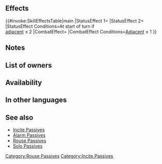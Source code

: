{{Passive
|name=Incite Atk/Res
|type=C
|exclusive=0
|canUseWeapon={{WeaponList|All}}
|canUseMove={{MoveList|Infantry,Cavalry}}
|properties=random_owner
|1name=Incite Atk/Res
|alt1name=Incite Atk Res
|1tagid=SID_攻撃魔防の奮激4
|1effect=At start of turn, if number of allies adjacent to unit ≤ 2, grants Atk/Res+6 and【Incited】 to unit for 1 turn. If number of allies adjacent to unit ≤ 1, grants Atk/Res+3 to unit during combat.<br><br>【Incited】<br>If unit initiates combat, grants bonus to unit's Atk/Spd/Def/Res = number of spaces from start position to end position of unit during combat (max 3; that turn only).
|1cost=300
|1required=Rouse Atk/Res 3
}}
==Effects==
{{#invoke:SkillEffectsTable|main
|StatusEffect 1={{SkillEffectText|Bonuses|Atk/Res|6}}
|StatusEffect 2={{SEt|Incited}}
|StatusEffect Conditions=At start of turn if<br>[[adjacent]] {{SkillTargetText|Allies}} ≤ 2
|CombatEffect={{SkillEffectText|Temporary buffs|Atk/Res|3}}
|CombatEffect Conditions=[[Adjacent]] {{SkillTargetText|Allies}} ≤ 1
}}
==Notes==
{{Bonuses}}
{{Incited}}
{{Temporary buffs}}
==List of owners==
{{Skill Hero List}}
==Availability==
{{PassiveFocusList}}
{{PassiveDistributionList}}
{{PassiveCombatManualList}}
==In other languages==
{{OtherLanguages
|english=Incite Atk/Res
|japanese=攻撃魔防の奮激
|german=A/R beflügeln
|spanishEU=Ímpetu Ata/Res
|spanishLA=Ímpetu Atq./Res.
|french=Incit. Atq/Rés
|italian=Ispira Att/Res
|chineseTW=攻擊魔防的奮激
|portuguese=Incitar Atq./Res.
}}
==See also==
{{See also skills|cond=(Description LIKE '%at start of turn, if unit is not adjacent to an ally, grants Atk/Spd%+%for 1 turn%' OR Description LIKE '%【Incited】%' OR Description LIKE '%number of allies adjacent to unit ≤%') AND Exclusive='1'}}
* [[Skill families/C Passives#Incite|Incite Passives]]
* [[Skill families/C Passives#Alarm|Alarm Passives]]
* [[Rouse Passives]]
* [[Solo Passives]]
{{Passives Navbox|C}}
[[Category:Rouse Passives]]
[[Category:Incite Passives]]